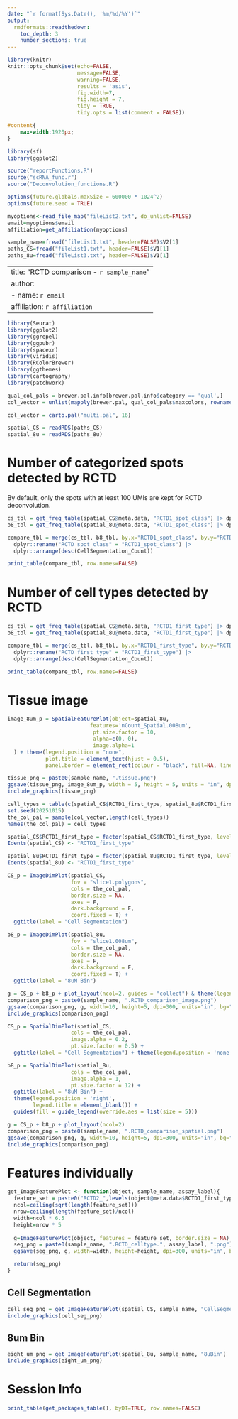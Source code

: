 ---
date: "`r format(Sys.Date(), '%m/%d/%Y')`"
output: 
  rmdformats::readthedown:
    toc_depth: 3
    number_sections: true
---

```{r setup, include=FALSE}
library(knitr)
knitr::opts_chunk$set(echo=FALSE,  
                      message=FALSE, 
                      warning=FALSE, 
                      results = 'asis', 
                      fig.width=7, 
                      fig.height = 7,
                      tidy = TRUE, 
                      tidy.opts = list(comment = FALSE))
```

```{css, echo=FALSE}
#content{
    max-width:1920px;
}
```

```{r data, echo = FALSE}
library(sf)
library(ggplot2)

source("reportFunctions.R")
source("scRNA_func.r")
source("Deconvolution_functions.R")

options(future.globals.maxSize = 600000 * 1024^2)
options(future.seed = TRUE)

myoptions<-read_file_map("fileList2.txt", do_unlist=FALSE)
email=myoptions$email
affiliation=get_affiliation(myoptions)

sample_name=fread("fileList1.txt", header=FALSE)$V2[1]
paths_CS=fread("fileList1.txt", header=FALSE)$V1[1]
paths_8u=fread("fileList3.txt", header=FALSE)$V1[1]
```

---
title: "RCTD comparison - `r sample_name`"
author:
- name: `r email`
  affiliation: `r affiliation`
---

```{r}
library(Seurat)
library(ggplot2)
library(ggrepel)
library(ggpubr)
library(spacexr)
library(viridis)
library(RColorBrewer)
library(ggthemes)
library(cartography)
library(patchwork)

qual_col_pals = brewer.pal.info[brewer.pal.info$category == 'qual',]
col_vector = unlist(mapply(brewer.pal, qual_col_pals$maxcolors, rownames(qual_col_pals)))

col_vector = carto.pal("multi.pal", 16)

spatial_CS = readRDS(paths_CS)
spatial_8u = readRDS(paths_8u)
```

# Number of categorized spots detected by RCTD

By default, only the spots with at least 100 UMIs are kept for RCTD deconvolution.

```{r}
cs_tbl = get_freq_table(spatial_CS@meta.data, "RCTD1_spot_class") |> dplyr::rename("CellSegmentation_Count" = "count")
b8_tbl = get_freq_table(spatial_8u@meta.data, "RCTD1_spot_class") |> dplyr::rename("8uM_Count" = "count")

compare_tbl = merge(cs_tbl, b8_tbl, by.x="RCTD1_spot_class", by.y="RCTD1_spot_class", all=TRUE) |>
  dplyr::rename("RCTD spot class" = "RCTD1_spot_class") |>
  dplyr::arrange(desc(CellSegmentation_Count))

print_table(compare_tbl, row.names=FALSE)
```

# Number of cell types detected by RCTD

```{r}
cs_tbl = get_freq_table(spatial_CS@meta.data, "RCTD1_first_type") |> dplyr::rename("CellSegmentation_Count" = "count")
b8_tbl = get_freq_table(spatial_8u@meta.data, "RCTD1_first_type") |> dplyr::rename("8uM_Count" = "count")

compare_tbl = merge(cs_tbl, b8_tbl, by.x="RCTD1_first_type", by.y="RCTD1_first_type", all=TRUE) |>
  dplyr::rename("RCTD first type" = "RCTD1_first_type") |>
  dplyr::arrange(desc(CellSegmentation_Count))

print_table(compare_tbl, row.names=FALSE)
```

# Tissue image 

```{r}
image_8um_p = SpatialFeaturePlot(object=spatial_8u, 
                          features='nCount_Spatial.008um',
                           pt.size.factor = 10,
                           alpha=c(0, 0),
                           image.alpha=1
  ) + theme(legend.position = "none",
            plot.title = element_text(hjust = 0.5),
            panel.border = element_rect(colour = "black", fill=NA, linewidth=1))

tissue_png = paste0(sample_name, ".tissue.png")
ggsave(tissue_png, image_8um_p, width = 5, height = 5, units = "in", dpi = 300, bg="white")
include_graphics(tissue_png)
```

```{r}
cell_types = table(c(spatial_CS$RCTD1_first_type, spatial_8u$RCTD1_first_type)) |> sort(decreasing=TRUE) |> names()
set.seed(20251015)
the_col_pal = sample(col_vector,length(cell_types))
names(the_col_pal) = cell_types

spatial_CS$RCTD1_first_type = factor(spatial_CS$RCTD1_first_type, levels=cell_types)
Idents(spatial_CS) <- "RCTD1_first_type"

spatial_8u$RCTD1_first_type = factor(spatial_8u$RCTD1_first_type, levels=cell_types)
Idents(spatial_8u) <- "RCTD1_first_type"
```

```{r}
CS_p = ImageDimPlot(spatial_CS, 
                    fov = "slice1.polygons", 
                    cols = the_col_pal, 
                    border.size = NA,
                    axes = F, 
                    dark.background = F, 
                    coord.fixed = T) + 
  ggtitle(label = "Cell Segmentation")

b8_p = ImageDimPlot(spatial_8u, 
                    fov = "slice1.008um", 
                    cols = the_col_pal, 
                    border.size = NA,
                    axes = F,
                    dark.background = F,
                    coord.fixed = T) + 
  ggtitle(label = "8uM Bin")

g = CS_p + b8_p + plot_layout(ncol=2, guides = "collect") & theme(legend.position = 'right', legend.title = element_blank())
comparison_png = paste0(sample_name, ".RCTD_comparison_image.png")
ggsave(comparison_png, g, width=10, height=5, dpi=300, units="in", bg="white")
include_graphics(comparison_png)
```

```{r}
CS_p = SpatialDimPlot(spatial_CS, 
                    cols = the_col_pal, 
                    image.alpha = 0.2,
                    pt.size.factor = 0.5) + 
  ggtitle(label = "Cell Segmentation") + theme(legend.position = 'none')

b8_p = SpatialDimPlot(spatial_8u, 
                    cols = the_col_pal, 
                    image.alpha = 1,
                    pt.size.factor = 12) + 
  ggtitle(label = "8uM Bin") + 
  theme(legend.position = 'right', 
        legend.title = element_blank()) +
  guides(fill = guide_legend(override.aes = list(size = 5)))

g = CS_p + b8_p + plot_layout(ncol=2)
comparison_png = paste0(sample_name, ".RCTD_comparison_spatial.png")
ggsave(comparison_png, g, width=10, height=5, dpi=300, units="in", bg="white")
include_graphics(comparison_png)
```

# Features individually

```{r}
get_ImageFeaturePlot <- function(object, sample_name, assay_label){
  feature_set = paste0("RCTD2_",levels(object@meta.data$RCTD1_first_type))
  ncol=ceiling(sqrt(length(feature_set)))
  nrow=ceiling(length(feature_set)/ncol)
  width=ncol * 6.5
  height=nrow * 5
  
  g=ImageFeaturePlot(object, features = feature_set, border.size = NA) 
  seg_png = paste0(sample_name, ".RCTD_celltype.", assay_label, ".png")
  ggsave(seg_png, g, width=width, height=height, dpi=300, units="in", bg="white")

  return(seg_png)
}
```

## Cell Segmentation

```{r}
cell_seg_png = get_ImageFeaturePlot(spatial_CS, sample_name, "CellSegmentation")
include_graphics(cell_seg_png)
```

## 8um Bin

```{r}
eight_um_png = get_ImageFeaturePlot(spatial_8u, sample_name, "8uBin")
include_graphics(eight_um_png)
```

# Session Info

```{r}
print_table(get_packages_table(), byDT=TRUE, row.names=FALSE)
```
